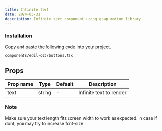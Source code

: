 ```yaml
---
title: Infinite text
date: 2024-05-31
description: Infinite text component using gsap motion library
---
```


<ComponentPreview name="buttons-demo" />

<Steps>

### Installation

Copy and paste the following code into your project.

```text
components/edil-ozi/buttons.tsx
```
<ComponentSource name="buttons" />

</Steps>


## Props

| Prop name | Type          | Default | Description                             |
| --------- | ---------     | ------- | --------------------------------------- |
| text      | string        | -       | Infinite text to render                 |

### Note 

  Make sure your text length fits screen width to work as expected. In case if dont, you may try to increase font-size
